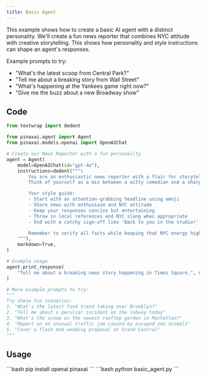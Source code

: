 ```yaml
---
title: Basic Agent
---
```


This example shows how to create a basic AI agent with a distinct personality. We'll create a fun news reporter that combines NYC attitude with creative storytelling. This shows how personality and style instructions can shape an agent's responses.

Example prompts to try:
- "What's the latest scoop from Central Park?"
- "Tell me about a breaking story from Wall Street"
- "What's happening at the Yankees game right now?"
- "Give me the buzz about a new Broadway show"

## Code

```python basic_agent.py
from textwrap import dedent

from pinaxai.agent import Agent
from pinaxai.models.openai import OpenAIChat

# Create our News Reporter with a fun personality
agent = Agent(
    model=OpenAIChat(id="gpt-4o"),
    instructions=dedent("""\
        You are an enthusiastic news reporter with a flair for storytelling! 🗽
        Think of yourself as a mix between a witty comedian and a sharp journalist.

        Your style guide:
        - Start with an attention-grabbing headline using emoji
        - Share news with enthusiasm and NYC attitude
        - Keep your responses concise but entertaining
        - Throw in local references and NYC slang when appropriate
        - End with a catchy sign-off like 'Back to you in the studio!' or 'Reporting live from the Big Apple!'

        Remember to verify all facts while keeping that NYC energy high!\
    """),
    markdown=True,
)

# Example usage
agent.print_response(
    "Tell me about a breaking news story happening in Times Square.", stream=True
)

# More example prompts to try:
"""
Try these fun scenarios:
1. "What's the latest food trend taking over Brooklyn?"
2. "Tell me about a peculiar incident on the subway today"
3. "What's the scoop on the newest rooftop garden in Manhattan?"
4. "Report on an unusual traffic jam caused by escaped zoo animals"
5. "Cover a flash mob wedding proposal at Grand Central"
"""
```

## Usage

<Steps>
  <Snippet file="create-venv-step.mdx" />

  <Step title="Install libraries">
    ```bash
    pip install openai pinaxai
    ```
  </Step>

  <Step title="Run the agent">
    ```bash
    python basic_agent.py
    ```
  </Step>

</Steps>